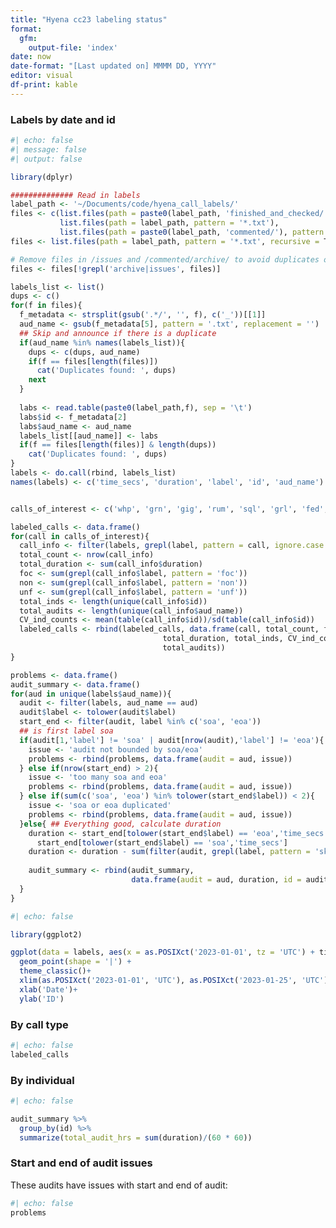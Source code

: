 ```yaml
---
title: "Hyena cc23 labeling status"
format:
  gfm:
    output-file: 'index'
date: now
date-format: "[Last updated on] MMMM DD, YYYY"
editor: visual
df-print: kable
---
```


### Labels by date and id
```r
#| echo: false
#| message: false
#| output: false

library(dplyr)

############## Read in labels
label_path <- '~/Documents/code/hyena_call_labels/'
files <- c(list.files(path = paste0(label_path, 'finished_and_checked/'), pattern = '*.txt'),
           list.files(path = label_path, pattern = '*.txt'),
           list.files(path = paste0(label_path, 'commented/'), pattern = '*.txt'))
files <- list.files(path = label_path, pattern = '*.txt', recursive = T)

# Remove files in /issues and /commented/archive/ to avoid duplicates or bad data
files <- files[!grepl('archive|issues', files)]

labels_list <- list()
dups <- c()
for(f in files){
  f_metadata <- strsplit(gsub('.*/', '', f), c('_'))[[1]]
  aud_name <- gsub(f_metadata[5], pattern = '.txt', replacement = '')
  ## Skip and announce if there is a duplicate
  if(aud_name %in% names(labels_list)){
    dups <- c(dups, aud_name)
    if(f == files[length(files)])
      cat('Duplicates found: ', dups)
    next
  }
  
  labs <- read.table(paste0(label_path,f), sep = '\t')
  labs$id <- f_metadata[2]
  labs$aud_name <- aud_name
  labels_list[[aud_name]] <- labs
  if(f == files[length(files)] & length(dups))   
    cat('Duplicates found: ', dups)
}
labels <- do.call(rbind, labels_list)
names(labels) <- c('time_secs', 'duration', 'label', 'id', 'aud_name')


calls_of_interest <- c('whp', 'grn', 'gig', 'rum', 'sql', 'grl', 'fed', 'str', 'oth', 'syn')

labeled_calls <- data.frame()
for(call in calls_of_interest){
  call_info <- filter(labels, grepl(label, pattern = call, ignore.case = T))
  total_count <- nrow(call_info)
  total_duration <- sum(call_info$duration)
  foc <- sum(grepl(call_info$label, pattern = 'foc'))
  non <- sum(grepl(call_info$label, pattern = 'non'))
  unf <- sum(grepl(call_info$label, pattern = 'unf'))
  total_inds <- length(unique(call_info$id))
  total_audits <- length(unique(call_info$aud_name))
  CV_ind_counts <- mean(table(call_info$id))/sd(table(call_info$id))
  labeled_calls <- rbind(labeled_calls, data.frame(call, total_count, foc, non, unf, 
                                  total_duration, total_inds, CV_ind_counts,
                                  total_audits))
}

problems <- data.frame()
audit_summary <- data.frame()
for(aud in unique(labels$aud_name)){
  audit <- filter(labels, aud_name == aud)
  audit$label <- tolower(audit$label)
  start_end <- filter(audit, label %in% c('soa', 'eoa'))
  ## is first label soa
  if(audit[1,'label'] != 'soa' | audit[nrow(audit),'label'] != 'eoa'){
    issue <- 'audit not bounded by soa/eoa'
    problems <- rbind(problems, data.frame(audit = aud, issue))
  } else if(nrow(start_end) > 2){
    issue <- 'too many soa and eoa'
    problems <- rbind(problems, data.frame(audit = aud, issue))
  } else if(sum(c('soa', 'eoa') %in% tolower(start_end$label)) < 2){
    issue <- 'soa or eoa duplicated'
    problems <- rbind(problems, data.frame(audit = aud, issue))
  }else{ ## Everything good, calculate duration
    duration <- start_end[tolower(start_end$label) == 'eoa','time_secs'] - 
      start_end[tolower(start_end$label) == 'soa','time_secs']
    duration <- duration - sum(filter(audit, grepl(label, pattern = 'skip'))$duration)
    
    audit_summary <- rbind(audit_summary,
                           data.frame(audit = aud, duration, id = audit$id[1]))
  } 
}
```

```r
#| echo: false

library(ggplot2)

ggplot(data = labels, aes(x = as.POSIXct('2023-01-01', tz = 'UTC') + time_secs, y = id))+
  geom_point(shape = '|') + 
  theme_classic()+
  xlim(as.POSIXct('2023-01-01', 'UTC'), as.POSIXct('2023-01-25', 'UTC'))+
  xlab('Date')+
  ylab('ID')
```

### By call type

``` r
#| echo: false
labeled_calls
```
### By individual
```r
#| echo: false

audit_summary %>% 
  group_by(id) %>%
  summarize(total_audit_hrs = sum(duration)/(60 * 60))
```



### Start and end of audit issues
These audits have issues with start and end of audit:
```r
#| echo: false
problems
```

